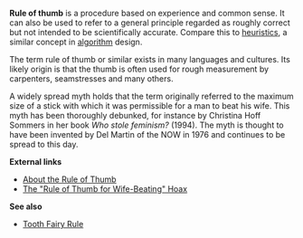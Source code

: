 '''Rule of thumb''' is a procedure based on experience and common sense. It can also be used to refer to a general principle regarded as roughly correct but not intended to be scientifically accurate. Compare this to [[heuristics]], a similar concept in [[algorithm]] design.

The term rule of thumb or similar exists in many languages and cultures. Its likely origin is that the thumb is often used for rough measurement by carpenters, seamstresses and many others.

A widely spread myth holds that the term originally referred to the maximum size of a stick with which it was permissible for a man to beat his wife. This myth has been thoroughly debunked, for instance by Christina Hoff Sommers in her book ''Who stole feminism?'' (1994). The myth is thought to have been invented by Del Martin of the NOW in 1976 and continues to be spread to this day. 


'''External links'''
*[http://www.canlaw.com/rights/thumbrul.htm About the Rule of Thumb]
*[http://www.debunker.com/texts/ruleofthumb.html The "Rule of Thumb for Wife-Beating" Hoax]

'''See also'''
*[[Tooth Fairy Rule]]